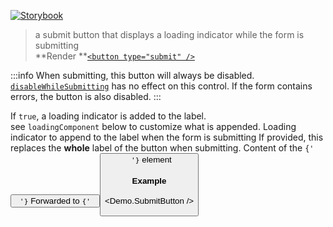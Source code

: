 
[![Storybook](https://img.shields.io/badge/Storybook-%23E06A8C?style=flat-square&logo=storybook&labelColor=%23ececec)](https://master--6181962da34217003a0d0018.chromatic.com?path=/story/form-controls-submitbutton--default-control)

> a submit button that displays a loading indicator while the form is submitting<br />
> **Render **[`<button type="submit" />`](https://developer.mozilla.org/en-US/docs/Web/HTML/Element/input/checkbox)

:::info
When submitting, this button will always be disabled. [`disableWhileSubmitting`](/docs/Form/react-hook-form/api#props) has no effect on this control. If the form contains errors, the button is also disabled.
:::

<Props>
  <Prop icon="cf.png" name="displayLoading" type="boolean" defaultValue="true">
    If <code>true</code>, a loading indicator is added to the label.<br/>
    see <code>loadingComponent</code> below to customize what is appended.
  </Prop>

  <Prop icon="cf.png" name="loadingComponent" type="node" defaultValue='"..."'>
    Loading indicator to append to the label when the form is submitting
  </Prop>

  <Prop icon="cf.png" name="alternateLoadingContent" type="node">
    If provided, this replaces the <strong>whole</strong> label of the button when submitting.
  </Prop>

  <Prop icon="html5.png" name="children" type="node">
    Content of the <code>{' <button /> '}</code>
  </Prop>

  <Prop icon="html5.png" name="{...props}" type="object">
    Forwarded to <code>{' <button /> '}</code> element
  </Prop>
</Props>

#### Example
<Demo.SubmitButton />